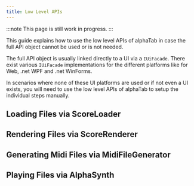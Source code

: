 ```yaml
---
title: Low Level APIs
---
```


:::note
This page is still work in progress.
:::

This guide explains how to use the low level APIs of alphaTab in case the full API object cannot be used or is not needed. 

The full API object is usually linked directly to a UI via a `IUiFacade`. There exist various `IUiFacade` implementations
for the different platforms like for Web, .net WPF and .net WinForms. 

In scenarios where none of these UI platforms are used or if not even a UI exists, you will need to use the low level APIs 
of alphaTab to setup the individual steps manually. 

## Loading Files via ScoreLoader


## Rendering Files via ScoreRenderer

## Generating Midi Files via MidiFileGenerator


## Playing Files via AlphaSynth